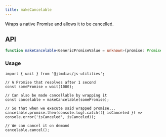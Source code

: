 ```yaml
---
title: makeCancelable
---
```

Wraps a native Promise and allows it to be cancelled.

## API

```typescript
function makeCancelable<GenericPromiseValue = unknown>(promise: Promise<GenericPromiseValue>): MakeCancelablePromise<GenericPromiseValue>;
```

### Usage

```tsx
import { wait } from '@jtmdias/js-utilities';

// A Promise that resolves after 1 second
const somePromise = wait(1000);

// Can also be made cancellable by wrapping it
const cancelable = makeCancelable(somePromise);

// So that when we execute said wrapped promise...
cancelable.promise.then(console.log).catch(({ isCanceled }) => console.error('isCanceled', isCanceled));

// We can cancel it on demand
cancelable.cancel();
```
